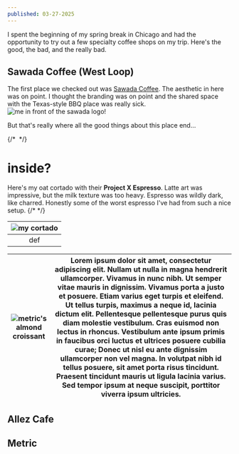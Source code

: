 ```yaml
---
published: 03-27-2025
---
```


I spent the beginning of my spring break in Chicago and had the opportunity to try out a few specialty coffee shops on my trip. Here's the good, the bad, and the really bad.

## Sawada Coffee (West Loop)
The first place we checked out was [Sawada Coffee](https://www.instagram.com/sawadacoffee/). The aesthetic in here was on point. I thought the branding was on point and the shared space with the Texas-style BBQ place was really sick.
![me in front of the sawada logo!](./IMG_0020.png)

But that's really where all the good things about this place end...

{/* <Image image={cortado} float='left'> */}
# inside?
Here's my oat cortado with their **Project X Espresso**. Latte art was impressive, but the milk texture was too heavy. Espresso was wildly dark, like charred. Honestly some of the worst espresso I've had from such a nice setup.
{/* </Image> */}

| ![my cortado](./IMG_3194.png) | 
| :-: | 
| def |

| ![metric's almond croissant](./IMG_0128.png) | Lorem ipsum dolor sit amet, consectetur adipiscing elit. Nullam ut nulla in magna hendrerit ullamcorper. Vivamus in nunc nibh. Ut semper vitae mauris in dignissim. Vivamus porta a justo et posuere. Etiam varius eget turpis et eleifend. Ut tellus turpis, maximus a neque id, lacinia dictum elit. Pellentesque pellentesque purus quis diam molestie vestibulum. Cras euismod non lectus in rhoncus. Vestibulum ante ipsum primis in faucibus orci luctus et ultrices posuere cubilia curae; Donec ut nisl eu ante dignissim ullamcorper non vel magna. In volutpat nibh id tellus posuere, sit amet porta risus tincidunt. Praesent tincidunt mauris ut ligula lacinia varius. Sed tempor ipsum at neque suscipit, porttitor viverra ipsum ultricies. |
| --- | --- |



## Allez Cafe

## Metric